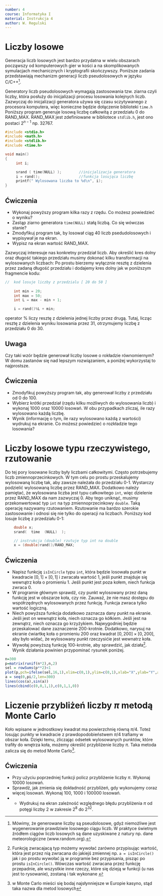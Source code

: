 ```yaml
---
number: 4
course: Informatyka I
material: Instrukcja 4
author: W. Regulski
---
```



# Liczby losowe
Generacja liczb losowych jest bardzo przydatna w wielu obszarach począwszy od komputerowych gier w kości a na skomplikowanych symulacjach mechanicznych i kryptografii skończywszy.
Poniższe zadania przedstawiają mechanizm generacji liczb pseudolosowych w języku C/C++^[Mówimy, że generowane liczby są pseudolosowe, gdyż niemożliwe jest wygenerowanie prawdziwie losowego ciągu liczb. W praktyce świetnym źródłem ciągów liczb losowych są dane uzyskiwane z natury  np. dane meteorologiczne (www.random.org).].

Generatory liczb pseudolosowych wymagają zastosowania tzw. ziarna czyli liczby, która posłuży do inicjalizacji procesu losowania kolejnych liczb. Zazwyczaj do inicjalizacji generatora używa się czasu sczytywanego z procesora komputera, więc konieczne będzie dołączenie biblioteki `time.h`
Poniższy program generuje losową liczbę całkowitą z przedziału 0 do RAND\_MAX. RAND\_MAX jest zdefiniowane w bibliotece `stdlib.h`, jest ono postaci $2^{n-1}$  np. 32767.

```c++
#include <stdio.h>
#include <math.h>
#include <stdlib.h>
#include <time.h>

void main()
{
     int i;

     srand ( time(NULL) );        //inicjalizacja generatora
     i = rand();                  //funkcja losująca liczbę
     printf(" Wylosowana liczba to %d\n", i);
}
```


## Ćwiczenia
- Wykonaj powyższy program kilka razy z rzędu. Co możesz powiedzieć o wyniku? 
- Zastąp ziarno generatora `time(NULL)` stałą liczbą. Co się wówczas stanie?
- Zmodyfikuj program tak, by losował ciąg 40 liczb psedudolosowych i wypisywał je na ekran.
- Wypisz na ekran wartość RAND\_MAX.

Zazwyczaj interesuje nas konkretny przedział liczb. Aby określić kres dolny oraz długość takiego przedziału musimy dokonać kilku transformacji na wylosowanych liczbach:
Po prostu bierzemy  wyłącznie resztę z dzielenia przez zadaną długość przedziału i dodajemy kres dolny jak w poniższym fragmencie kodu:

```c++
//  kod losuje liczby z przedzialu [ 20 do 50 ]
	
	int min = 20;
	int max = 50;
	int L = max - min + 1;

	i = rand()%L + min;
```

operator % liczy resztę z dzielenia jednej liczby przez drugą. Tutaj, licząc resztę z dzielenia wyniku losowania przez 31,  otrzymujemy liczbę z przedziału 0 do 30. 

## Uwaga
Czy taki wzór będzie generował liczby losowe o rokładzie równomiernym? W domu zastanów się nad lepszym rozwiązaniem, a poniżej wykorzystaj to najprostsze.

## Ćwiczenia
- Zmodyfikuj powyższy program tak, aby generował liczby z przedziału od 0 do 100.
- Wybierz krótki przedział (rzędu kilku możliwych do wylosowania liczb) i wykonaj 1000 oraz 10000 losowań. W obu przypadkach zliczaj, ile razy wylosowano każdą liczbę.
- Wynik (informację o tym, ile razy wylosowano każdą z wartości) wydrukuj na ekranie. Co możesz powiedzieć o rozkładzie tego losowania?


# Liczby losowe typu rzeczywistego, rzutowanie
Do tej pory losowane liczby były liczbami całkowitymi. Często potrzebujemy liczb zmiennoprzecinkowych. W tym celu po prostu przeskalujemy wylosowaną liczbę tak, aby zawsze należała do przedziału 0-1. Wystarczy podzielić wylosowaną liczbę przez RAND\_MAX. Dodatkowo należy pamiętać, że wylosowana liczba jest typu całkowitego `int`, więc dzielenie przez RAND\_MAX da nam zazwyczaj 0. Aby tego uniknąć, musimy przekonwertować typ `int` na typ zmiennoprzecinkowy 
`double`. Taką operację nazywamy rzutowaniem. Rzutowanie ma bardzo szerokie zastosowanie i odnosi się nie tylko do operacji na liczbach.
Poniższy kod losuje liczbę z przedziału 0-1:

```c++
    double x;
    srand(  time  (NULL)  );

    // instrukcja (double) rzutuje typ int na double
    x = (double)rand()/RAND_MAX;

```








## Ćwiczenia
- Napisz funkcję `isInCircle` typu `int`, która będzie losowała punkt w kwadracie $[0,1]\times[0,1]$ i zwracała wartość 1, jeśli punkt znajduje się wewnątrz koła o promieniu 1. Jeśli punkt jest poza kołem, niech funkcja zwraca 0.
- W programie głównym sprawdź, czy punkt wylosowany przez daną funkcję jest w obszarze koła, czy nie. Zauważ, że nie masz dostępu do współrzędnych wylosowanych przez funkcję. Funkcja zwraca tylko wartość logiczną.
- Niech powyższa funkcja dodatkowo zaznacza dany punkt na ekranie. Jeśli jest on wewnątrz koła, niech oznacza go kółkiem. Jeśli jest na zewnątrz, niech oznacza go krzyżykiem. Najwygodniej będzie przeskalować dane zaznaczenie 200-krotnie. Dodatkowo, narysuj na ekranie ćwiartkę koła o promieniu 200 oraz kwadrat  $[0,200]\times[0,200]$, aby było widać, że wylosowany punkt rzeczysićie jest wewnatrz koła.
- Wywołaj powyższą funkcję 100-krotnie, aby sprawdzić, jak działa^[Funkcję zwracajacą typ możemy wywołać zarówno przypisując wartość, która jest przez nią zwracana do jakiejś zmiennej np. `a = isInCircle()` jak i po prostu wywołać ją w programie bez przypisania, pisząc po prostu `isInCircle()`. Wówczas wartość zwracana przez funkcję przepadnie, ale wszystkie inne rzeczy, które się dzieją w funkcji (u nas jest to rysowanie), zostaną i tak wykonane ]. Wynik działania powinien przypominać rysunek poniżej.

```r
n=300
p=matrix(runif(n*2),n,2)
sel = rowSums(p**2)<1
plot(p,pch=ifelse(sel,16,1),xlim=c(0,1),ylim=c(0,1),xlab="X",ylab="Y",asp=1)
a = seq(0,pi/2,len=300)
lines(cos(a),sin(a))
lines(cbind(c(0,0,1,1),c(0,1,1,0))
```

# Liczenie przybliżeń liczby $\pi$ metodą Monte Carlo
Koło wpisane w jednostkowy kwadrat ma powierzchnię równą  $\pi/4$. Toteż losując punkty w kwadracie z prawdopodobieństwem  $\pi/4$ trafiamy w obszar koła. 
Dzięki temu, zliczając odsetek wylosowanych punktów, które trafiły do wnętrza koła, możemy określić przybliżenie liczby   $\pi$. Taka metoda zalicza się do metod Monte Carlo^[w Monte Carlo mieści się bodaj najsłynniejsze w Europie kasyno, stąd taka nazwa dla metod losowych]. 


## Ćwiczenia
- Przy użyciu poprzedniej funkcji policz przybliżenie liczby $\pi$. Wykonaj 10000 losowań.
- Sprawdź, jak zmienia się dokładność przybliżeń, gdy wykonujemy coraz więcej losowań. Wykonaj 100, 1000 i 100000  losowań. 
- *  Wydrukuj na ekran zależność względnego błędu przybliżenia $\pi$ od potęgi liczby 2 w zakresie  $2^{8}$ do $2^{32}$.






